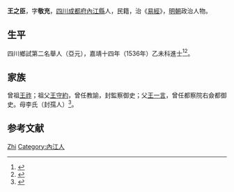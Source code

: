 {{Otheruses|other=名为王之臣的其他人物|王之臣}}
{{明清人物信息框
| 姓名 = 王之臣
| 原名 =
| 圖片名稱= 
| 圖片大小 =
| 圖片說明 = 
| 最高職務 =
| 國家 = 大明 
| 爵位 =
| 籍貫 = [[四川|四川]][[成都府|成都府]][[內江縣|內江縣]]
| 族裔 = 
| 字號 = 
| 諡號 =
| 出生日期 = 四月二十七日
| 出生地點 = 
| 逝世日期 = 卒年不詳 
| 逝世地點 =
| 墓葬 =
| 配偶 = 陰氏
| 親屬 = 父[[王一言_(成化進士)|王一言]]，母李氏（封孺人）
| 出身 =
* 嘉靖十四年乙未科同進士出身
| 經歷 =
| 著作 =  
}}
'''王之臣'''{{BD|1489年||？年||}}，字'''敬充'''，[[四川|四川]][[成都府|成都府]][[內江縣|內江縣]]人，民籍，治《[[易經|易經]]》，[[明朝|明朝]]政治人物。

== 生平 ==
四川鄉試第二名舉人（亞元），嘉靖十四年（1536年）乙未科進士<ref>{{Cite book|title=《皇明贡举考》卷五|author=[[张朝瑞|张朝瑞]]|publisher=《续修四库全书》史部第828册|year=|isbn=|location=|pages=}}</ref><ref>{{Cite book|title=贡举志五种 上|author=鲁小俊，江俊伟著|publisher=武汉大学出版社|year=2009|isbn=978-7-307-07043-1|location=武汉|pages=}}</ref>。

== 家族 ==
曾祖[[王祚|王祚]]；祖父[[王守約|王守約]]，曾任教諭，封監察御史；父[[王一言_(成化進士)|王一言]]，曾任都察院右僉都御史。母李氏（封孺人）<ref>{{Cite book|title=天一阁藏明代科举录选刊 登科录 点校本|author=龚延明主编|publisher=宁波出版社|year=2016|isbn=978-7-5526-2320-8|location=宁波|pages=|quote=《天一閣藏明代科舉錄選刊.登科錄》之《嘉靖十四年乙未科進士登科錄》}}</ref>。

== 参考文献 ==
{{reflist}}

{{嘉靖十四年乙未科殿試金榜}}

{{Authority control}}

{{DEFAULTSORT:Wang王}}
[[Category:王姓|Zhi]]
[[Category:內江人|Category:內江人]]